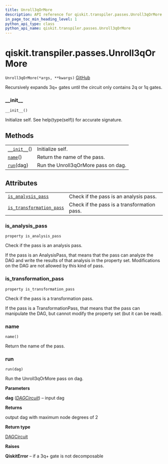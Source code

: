 ```yaml
---
title: Unroll3qOrMore
description: API reference for qiskit.transpiler.passes.Unroll3qOrMore
in_page_toc_min_heading_level: 1
python_api_type: class
python_api_name: qiskit.transpiler.passes.Unroll3qOrMore
---
```


<span id="qiskit-transpiler-passes-unroll3qormore" />

# qiskit.transpiler.passes.Unroll3qOrMore

<span id="qiskit.transpiler.passes.Unroll3qOrMore" />

`Unroll3qOrMore(*args, **kwargs)` [GitHub](https://github.com/qiskit/qiskit/tree/stable/0.16/qiskit/transpiler/passes/basis/unroll_3q_or_more.py "view source code")

Recursively expands 3q+ gates until the circuit only contains 2q or 1q gates.

### \_\_init\_\_

<span id="qiskit.transpiler.passes.Unroll3qOrMore.__init__" />

`__init__()`

Initialize self. See help(type(self)) for accurate signature.

## Methods

|                                                                                                                      |                                     |
| -------------------------------------------------------------------------------------------------------------------- | ----------------------------------- |
| [`__init__`](#qiskit.transpiler.passes.Unroll3qOrMore.__init__ "qiskit.transpiler.passes.Unroll3qOrMore.__init__")() | Initialize self.                    |
| [`name`](#qiskit.transpiler.passes.Unroll3qOrMore.name "qiskit.transpiler.passes.Unroll3qOrMore.name")()             | Return the name of the pass.        |
| [`run`](#qiskit.transpiler.passes.Unroll3qOrMore.run "qiskit.transpiler.passes.Unroll3qOrMore.run")(dag)             | Run the Unroll3qOrMore pass on dag. |

## Attributes

|                                                                                                                                                              |                                             |
| ------------------------------------------------------------------------------------------------------------------------------------------------------------ | ------------------------------------------- |
| [`is_analysis_pass`](#qiskit.transpiler.passes.Unroll3qOrMore.is_analysis_pass "qiskit.transpiler.passes.Unroll3qOrMore.is_analysis_pass")                   | Check if the pass is an analysis pass.      |
| [`is_transformation_pass`](#qiskit.transpiler.passes.Unroll3qOrMore.is_transformation_pass "qiskit.transpiler.passes.Unroll3qOrMore.is_transformation_pass") | Check if the pass is a transformation pass. |

### is\_analysis\_pass

<span id="qiskit.transpiler.passes.Unroll3qOrMore.is_analysis_pass" />

`property is_analysis_pass`

Check if the pass is an analysis pass.

If the pass is an AnalysisPass, that means that the pass can analyze the DAG and write the results of that analysis in the property set. Modifications on the DAG are not allowed by this kind of pass.

### is\_transformation\_pass

<span id="qiskit.transpiler.passes.Unroll3qOrMore.is_transformation_pass" />

`property is_transformation_pass`

Check if the pass is a transformation pass.

If the pass is a TransformationPass, that means that the pass can manipulate the DAG, but cannot modify the property set (but it can be read).

### name

<span id="qiskit.transpiler.passes.Unroll3qOrMore.name" />

`name()`

Return the name of the pass.

### run

<span id="qiskit.transpiler.passes.Unroll3qOrMore.run" />

`run(dag)`

Run the Unroll3qOrMore pass on dag.

**Parameters**

**dag** ([*DAGCircuit*](qiskit.dagcircuit.DAGCircuit "qiskit.dagcircuit.DAGCircuit")) – input dag

**Returns**

output dag with maximum node degrees of 2

**Return type**

[DAGCircuit](qiskit.dagcircuit.DAGCircuit "qiskit.dagcircuit.DAGCircuit")

**Raises**

**QiskitError** – if a 3q+ gate is not decomposable

